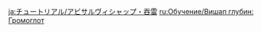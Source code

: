 {{Tutorial
|title    = Bolteater Bathysmal Vishap
|subtitle = New Entry
|type     = Enemies
|icon     = Icon Tutorial Monster.png
|about    = Bolteater Bathysmal Vishap
|image1   = Tutorial Enemies Bolteater Bathysmal Vishap.png
|text1    = A predator that lies in wait within the pitch-dark watery depths. It appears to have adapted to some unknown power out in the deep seas, such that it can use elements other than Hydro... When it faces strong foes, it will use its powerful Cleansing Shower. Characters hit by this attack will {{Color|help|lose a certain amount of Elemental Energy}}. If they do not have sufficient Elemental Energy, they will {{Color|help|lose HP}}.
|sort     = 2608
}}

[[ja:チュートリアル/アビサルヴィシャップ・吞雷]]
[[ru:Обучение/Вишап глубин: Громоглот]]